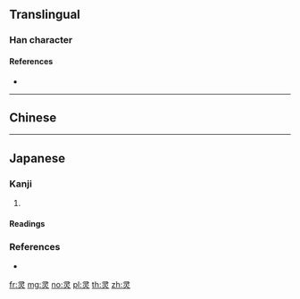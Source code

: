 {{also|靈|㚑}}
==Translingual==
{{Han simplified forms|靈|霊|灵}}

===Han character===
{{Han char|rn=86|rad=火|as=03|sn=7|four=|canj=SMF|ids=⿱彐火}}

====References====
* {{Han ref|kx=0666.080|dkj=18868|dj=1075.130|hdz=32190.030|uh=7075|ud=28789}}

----

==Chinese==
{{zh-see|靈}}

----

==Japanese==

===Kanji===
{{ja-kanji|grade=|rs=火03}}

# {{alternative form of|霊|lang=ja}}

====Readings====
{{ja-readings
|on=[[りょう]] (ryō), [[れい]] (rei)
|kun=[[たま]] (tama)
}}

===References===
* {{R:Koseki Moji|212610}}

[[fr:灵]]
[[mg:灵]]
[[no:灵]]
[[pl:灵]]
[[th:灵]]
[[zh:灵]]